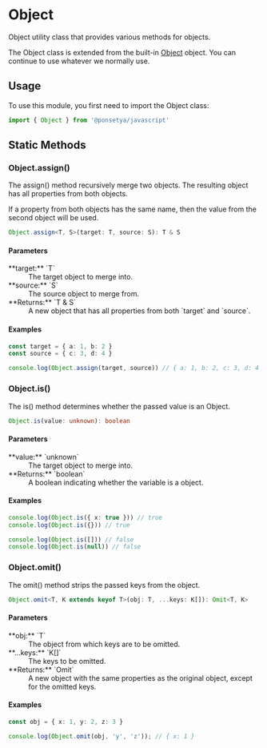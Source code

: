 
# <Badge abstract /> Object

Object utility class that provides various methods for objects.

The Object class is extended from the built-in [Object](/glossary#object) object. You can continue to use whatever we normally use.

## Usage

To use this module, you first need to import the Object class:

```ts copy
import { Object } from '@ponsetya/javascript'
```

## Static Methods

### Object.assign()

The assign() method recursively merge two objects. The resulting object has all properties from both objects.

If a property from both objects has the same name, then the value from the second object will be used.

```ts
Object.assign<T, S>(target: T, source: S): T & S
```

#### Parameters

<dl>
  <dt>**target:** `T`</dt>
  <dd>The target object to merge into.</dd>
  <dt>**source:** `S`</dt>
  <dd>The source object to merge from.</dd>
  <dt>**Returns:** `T & S`</dt>
  <dd>A new object that has all properties from both `target` and `source`.</dd>
</dl>

#### Examples

```ts copy
const target = { a: 1, b: 2 }
const source = { c: 3, d: 4 }

console.log(Object.assign(target, source)) // { a: 1, b: 2, c: 3, d: 4 }
```

### Object.is()

The is() method determines whether the passed value is an Object.

```ts
Object.is(value: unknown): boolean
```

#### Parameters

<dl>
  <dt>**value:** `unknown`</dt>
  <dd>The target object to merge into.</dd>
  <dt>**Returns:** `boolean`</dt>
  <dd>A boolean indicating whether the variable is a object.</dd>
</dl>

#### Examples

```ts copy
console.log(Object.is({ x: true })) // true
console.log(Object.is({})) // true

console.log(Object.is([])) // false
console.log(Object.is(null)) // false
```

### Object.omit()

The omit() method strips the passed keys from the object.

```ts
Object.omit<T, K extends keyof T>(obj: T, ...keys: K[]): Omit<T, K>
```

#### Parameters

<dl>
  <dt>**obj:** `T`</dt>
  <dd>The object from which keys are to be omitted.</dd>
  <dt>**...keys:** `K[]`</dt>
  <dd>The keys to be omitted.</dd>
  <dt>**Returns:** `Omit<T, K>`</dt>
  <dd>A new object with the same properties as the original object, except for the omitted keys.</dd>
</dl>

#### Examples

```ts copy
const obj = { x: 1, y: 2, z: 3 }

console.log(Object.omit(obj, 'y', 'z')); // { x: 1 }
```
